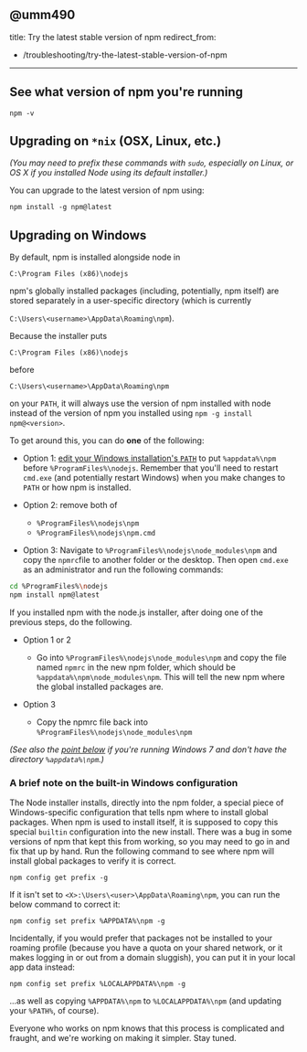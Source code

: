 @umm490
---
title: Try the latest stable version of npm
redirect_from:
  - /troubleshooting/try-the-latest-stable-version-of-npm
---

## See what version of npm you're running

```
npm -v
```

## Upgrading on `*nix` (OSX, Linux, etc.)

_(You may need to prefix these commands with `sudo`, especially on Linux, or OS X if you installed Node using its default installer.)_

You can upgrade to the latest version of npm using:

```
npm install -g npm@latest
```

## Upgrading on Windows

By default, npm is installed alongside node in

`C:\Program Files (x86)\nodejs`

npm's globally installed packages (including, potentially, npm itself) are stored separately in a user-specific directory (which is currently

`C:\Users\<username>\AppData\Roaming\npm`).

Because the installer puts

`C:\Program Files (x86)\nodejs`

before

`C:\Users\<username>\AppData\Roaming\npm`

on your `PATH`, it will always use the version of npm installed with node instead of the version of npm you installed using `npm -g install npm@<version>`.

To get around this, you can do **one** of the following:

- Option 1: [edit your Windows installation's `PATH`](http://superuser.com/questions/284342/what-are-path-and-other-environment-variables-and-how-can-i-set-or-use-them) to put `%appdata%\npm` before `%ProgramFiles%\nodejs`. Remember that you'll need to restart `cmd.exe` (and potentially restart Windows) when you make changes to `PATH` or how npm is installed.

- Option 2: remove both of

  - `%ProgramFiles%\nodejs\npm`
  - `%ProgramFiles%\nodejs\npm.cmd`

- Option 3: Navigate to `%ProgramFiles%\nodejs\node_modules\npm` and copy the `npmrc`file to another folder or the desktop. Then open `cmd.exe` as an administrator and run the following commands:

```bash
cd %ProgramFiles%\nodejs
npm install npm@latest
```

If you installed npm with the node.js installer, after doing one of the previous steps, do the following.

- Option 1 or 2

  - Go into `%ProgramFiles%\nodejs\node_modules\npm` and copy the file named `npmrc` in the new npm folder, which should be `%appdata%\npm\node_modules\npm`. This will tell the new npm where the global installed packages are.

- Option 3
  - Copy the npmrc file back into `%ProgramFiles%\nodejs\node_modules\npm`

_(See also the [point below](https://docs.npmjs.com/common-errors#error-enoent-stat-cusersuserappdataroamingnpm-on-windows-7) if you're running Windows 7 and don't have the directory `%appdata%\npm`.)_

### A brief note on the built-in Windows configuration

The Node installer installs, directly into the npm folder, a special piece of Windows-specific configuration that tells npm where to install global packages. When npm is used to install itself, it is supposed to copy this special `builtin` configuration into the new install. There was a bug in some versions of npm that kept this from working, so you may need to go in and fix that up by hand. Run the following command to see where npm will install global packages to verify it is correct.

```
npm config get prefix -g
```

If it isn't set to `<X>:\Users\<user>\AppData\Roaming\npm`, you can run the below command to correct it:

```
npm config set prefix %APPDATA%\npm -g
```

Incidentally, if you would prefer that packages not be installed to your roaming profile (because you have a quota on your shared network, or it makes logging in or out from a domain sluggish), you can put it in your local app data instead:

```
npm config set prefix %LOCALAPPDATA%\npm -g
```

...as well as copying `%APPDATA%\npm` to `%LOCALAPPDATA%\npm` (and updating your `%PATH%`, of course).

Everyone who works on npm knows that this process is complicated and fraught, and we're working on making it simpler. Stay tuned.

